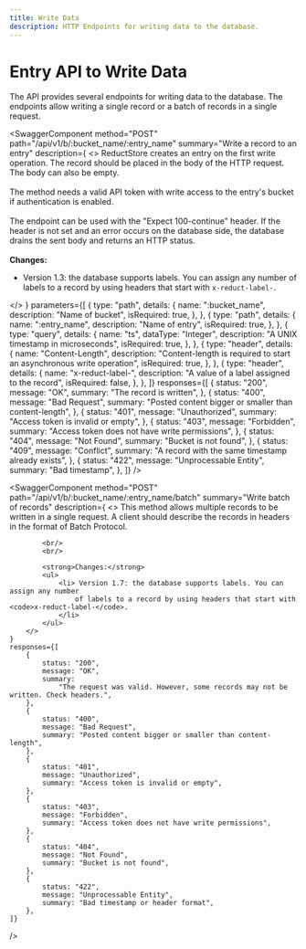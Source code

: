```yaml
---
title: Write Data
description: HTTP Endpoints for writing data to the database.
---
```


# Entry API to Write Data

The API provides several endpoints for writing data to the database. The endpoints allow writing a single record or a batch of records in a single request.

<head>
    <link
        rel="canonical"
        href="https://www.reduct.store/docs/http-api/entry-api/write_data"
    />
</head>


<SwaggerComponent
    method="POST"
    path="/api/v1/b/:bucket_name/:entry_name"
    summary="Write a record to an entry"
    description={
        <>
            ReductStore creates an entry on the first write operation. The record
            should be placed in the body of the HTTP request. The body can also be
            empty.
            <br/>
            <br/>
            The method needs a valid API token with write access to the entry's bucket
            if authentication is enabled.
            <br/>
            <br/>
            The endpoint can be used with the "Expect 100-continue" header. If the
            header is not set and an error occurs on the database side, the database
            drains the sent body and returns an HTTP status.
            <br/>
            <br/>
            <strong>Changes:</strong>
            <ul>
                <li> Version 1.3: the database supports labels. You can assign any number
                    of labels to a record by using headers that start with <code>x-reduct-label-</code>.
                </li>
            </ul>
        </>
    }
    parameters={[
        {
            type: "path",
            details: {
                name: ":bucket_name",
                description: "Name of bucket",
                isRequired: true,
            },
        },
        {
            type: "path",
            details: {
                name: ":entry_name",
                description: "Name of entry",
                isRequired: true,
            },
        },
        {
            type: "query",
            details: {
                name: "ts",
                dataType: "Integer",
                description: "A UNIX timestamp in microseconds",
                isRequired: true,
            },
        },
        {
            type: "header",
            details: {
                name: "Content-Length",
                description:
                    "Content-length is required to start an asynchronous write operation",
                isRequired: true,
            },
        },
        {
            type: "header",
            details: {
                name: "x-reduct-label-<name>",
                description: "A value of a label assigned to the record",
                isRequired: false,
            },
        },
    ]}
    responses={[
        {
            status: "200",
            message: "OK",
            summary: "The record is written",
        },
        {
            status: "400",
            message: "Bad Request",
            summary: "Posted content bigger or smaller than content-length",
        },
        {
            status: "401",
            message: "Unauthorized",
            summary: "Access token is invalid or empty",
        },
        {
            status: "403",
            message: "Forbidden",
            summary: "Access token does not have write permissions",
        },
        {
            status: "404",
            message: "Not Found",
            summary: "Bucket is not found",
        },
        {
            status: "409",
            message: "Conflict",
            summary: "A record with the same timestamp already exists",
        },
        {
            status: "422",
            message: "Unprocessable Entity",
            summary: "Bad timestamp",
        },
    ]}
/>

<SwaggerComponent
    method="POST"
    path="/api/v1/b/:bucket_name/:entry_name/batch"
    summary="Write batch of records"
    description={
        <>
            This method allows multiple records to be written in a single request. A
            client should describe the records in headers in the format of Batch Protocol.

            <br/>
            <br/>

            <strong>Changes:</strong>
            <ul>
                <li> Version 1.7: the database supports labels. You can assign any number
                    of labels to a record by using headers that start with <code>x-reduct-label-</code>.
                </li>
            </ul>
        </>
    }
    responses={[
        {
            status: "200",
            message: "OK",
            summary:
                "The request was valid. However, some records may not be written. Check headers.",
        },
        {
            status: "400",
            message: "Bad Request",
            summary: "Posted content bigger or smaller than content-length",
        },
        {
            status: "401",
            message: "Unauthorized",
            summary: "Access token is invalid or empty",
        },
        {
            status: "403",
            message: "Forbidden",
            summary: "Access token does not have write permissions",
        },
        {
            status: "404",
            message: "Not Found",
            summary: "Bucket is not found",
        },
        {
            status: "422",
            message: "Unprocessable Entity",
            summary: "Bad timestamp or header format",
        },
    ]}
/>